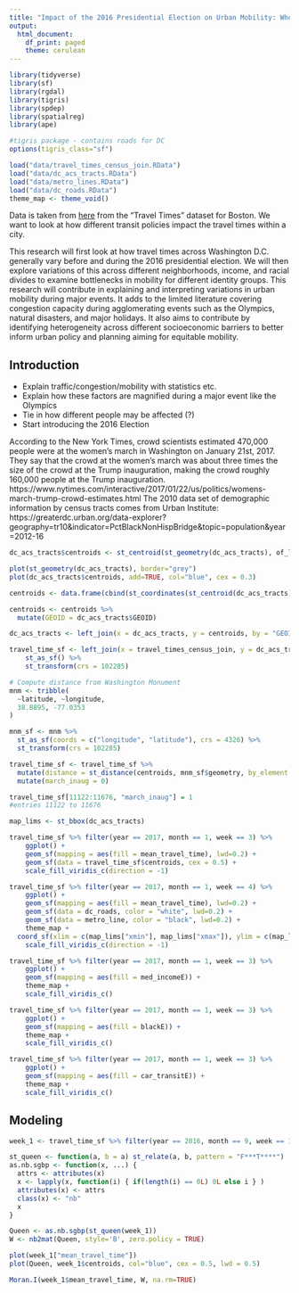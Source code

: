```yaml
---
title: "Impact of the 2016 Presidential Election on Urban Mobility: Who is Affected the Most?"
output:
  html_document:
    df_print: paged
    theme: cerulean
---
```


```r
library(tidyverse)
library(sf)
library(rgdal)
library(tigris)
library(spdep)
library(spatialreg)
library(ape)

#tigris package - contains roads for DC
options(tigris_class="sf")

load("data/travel_times_census_join.RData")
load("data/dc_acs_tracts.RData")
load("data/metro_lines.RData")
load("data/dc_roads.RData")
theme_map <- theme_void()
```

Data is taken from [here](https://movement.uber.com/?lang=en-US) from the "Travel Times" dataset for Boston. We want to look at how different transit policies impact the travel times within a city.

This research will first look at how travel times across Washington D.C. generally vary before and during the 2016 presidential election. We will then explore variations of this across different neighborhoods, income, and racial divides to examine bottlenecks in mobility for different identity groups. This research will contribute in explaining and interpreting variations in urban mobility during major events. It adds to the limited literature covering congestion capacity during agglomerating events such as the Olympics, natural disasters, and major holidays. It also aims to contribute by identifying heterogeneity across different socioeconomic barriers to better inform urban policy and planning aiming for equitable mobility.

## Introduction

* Explain traffic/congestion/mobility with statistics etc.
* Explain how these factors are magnified during a major event like the Olympics
* Tie in how different people may be affected (?)
* Start introducing the 2016 Election

According to the New York Times, crowd scientists estimated 470,000 people were at the women’s march in Washington on January 21st, 2017. They say that the crowd at the women’s march was about three times the size of the crowd at the Trump inauguration, making the crowd roughly 160,000 people at the Trump inauguration.
https://www.nytimes.com/interactive/2017/01/22/us/politics/womens-march-trump-crowd-estimates.html
The 2010 data set of demographic information by census tracts comes from Urban Institute: https://greaterdc.urban.org/data-explorer?geography=tr10&indicator=PctBlackNonHispBridge&topic=population&year=2012-16

```r
dc_acs_tracts$centroids <- st_centroid(st_geometry(dc_acs_tracts), of_largest_polygon)

plot(st_geometry(dc_acs_tracts), border="grey")
plot(dc_acs_tracts$centroids, add=TRUE, col="blue", cex = 0.3)
```

```r
centroids <- data.frame(cbind(st_coordinates(st_centroid(dc_acs_tracts))))

centroids <- centroids %>%
  mutate(GEOID = dc_acs_tracts$GEOID)

dc_acs_tracts <- left_join(x = dc_acs_tracts, y = centroids, by = "GEOID")

travel_time_sf <- left_join(x = travel_times_census_join, y = dc_acs_tracts, by = "GEOID") %>%
	st_as_sf() %>%
	st_transform(crs = 102285)
```

```r
# Compute distance from Washington Monument
mnm <- tribble(
  ~latitude, ~longitude,
  38.8895, -77.0353
)

mnm_sf <- mnm %>%
  st_as_sf(coords = c("longitude", "latitude"), crs = 4326) %>%
  st_transform(crs = 102285)

travel_time_sf <- travel_time_sf %>%
  mutate(distance = st_distance(centroids, mnm_sf$geometry, by_element = TRUE)) %>%
  mutate(march_inaug = 0)

travel_time_sf[11122:11676, "march_inaug"] = 1
#entries 11122 to 11676
```

```r
map_lims <- st_bbox(dc_acs_tracts)

travel_time_sf %>% filter(year == 2017, month == 1, week == 3) %>%
	ggplot() +
	geom_sf(mapping = aes(fill = mean_travel_time), lwd=0.2) +
	geom_sf(data = travel_time_sf$centroids, cex = 0.5) +
	scale_fill_viridis_c(direction = -1)

travel_time_sf %>% filter(year == 2017, month == 1, week == 4) %>%
	ggplot() +
	geom_sf(mapping = aes(fill = mean_travel_time), lwd=0.2) +
	geom_sf(data = dc_roads, color = "white", lwd=0.2) +
	geom_sf(data = metro_line, color = "black", lwd=0.2) +
	theme_map +
  coord_sf(xlim = c(map_lims["xmin"], map_lims["xmax"]), ylim = c(map_lims["ymin"], map_lims["ymax"])) +
	scale_fill_viridis_c(direction = -1)
```

```r
travel_time_sf %>% filter(year == 2017, month == 1, week == 3) %>%
	ggplot() +
	geom_sf(mapping = aes(fill = med_incomeE)) +
	theme_map +
	scale_fill_viridis_c()
```

```r
travel_time_sf %>% filter(year == 2017, month == 1, week == 3) %>%
	ggplot() +
	geom_sf(mapping = aes(fill = blackE)) +
	theme_map +
	scale_fill_viridis_c()

travel_time_sf %>% filter(year == 2017, month == 1, week == 3) %>%
	ggplot() +
	geom_sf(mapping = aes(fill = car_transitE)) +
	theme_map +
	scale_fill_viridis_c()
```

## Modeling

```r
week_1 <- travel_time_sf %>% filter(year == 2016, month == 9, week == 1)
```

```r
st_queen <- function(a, b = a) st_relate(a, b, pattern = "F***T****")
as.nb.sgbp <- function(x, ...) {
  attrs <- attributes(x)
  x <- lapply(x, function(i) { if(length(i) == 0L) 0L else i } )
  attributes(x) <- attrs
  class(x) <- "nb"
  x
}

Queen <- as.nb.sgbp(st_queen(week_1))
W <- nb2mat(Queen, style='B', zero.policy = TRUE)

plot(week_1["mean_travel_time"])
plot(Queen, week_1$centroids, col="blue", cex = 0.5, lwd = 0.5)
```

```r
Moran.I(week_1$mean_travel_time, W, na.rm=TRUE)
```
